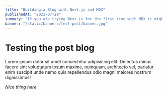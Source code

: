 ```yaml
---
title: "Building a Blog with Next.js and MDX"
publishedAt: "2021-07-29"
summary: "If you are trying Next.js for the first time with MDX it might be intimidating. In this post I try to clarify all of it!"
banner: "/static/banners/test-post/banner.jpg"
---
```


# Testing the post blog

Lorem ipsum dolor sit amet consectetur adipisicing elit. Delectus minus facere sint voluptatum ipsum maxime, numquam, architecto vel, pariatur enim suscipit unde nemo quis repellendus odio magni maiores nostrum dignissimos!

_Nice thing here_
